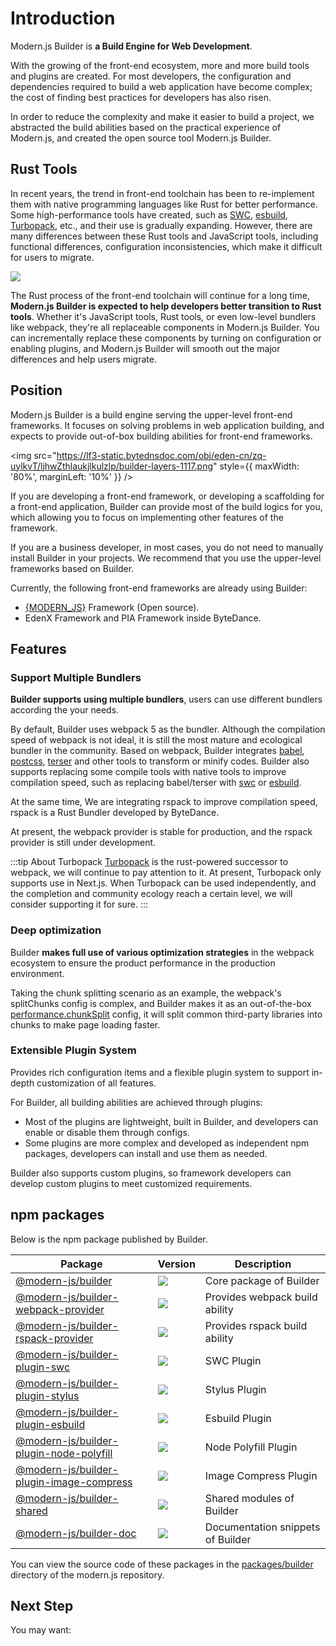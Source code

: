 # Introduction

Modern.js Builder is **a Build Engine for Web Development**.

With the growing of the front-end ecosystem, more and more build tools and plugins are created. For most developers, the configuration and dependencies required to build a web application have become complex; the cost of finding best practices for developers has also risen.

In order to reduce the complexity and make it easier to build a project, we abstracted the build abilities based on the practical experience of Modern.js, and created the open source tool Modern.js Builder.

## Rust Tools

In recent years, the trend in front-end toolchain has been to re-implement them with native programming languages like Rust for better performance. Some high-performance tools have created, such as [SWC](https://swc.rs/), [esbuild](https://github.com/evanw/esbuild), [Turbopack](https://turbo.build/pack), etc., and their use is gradually expanding. However, there are many differences between these Rust tools and JavaScript tools, including functional differences, configuration inconsistencies, which make it difficult for users to migrate.

<img src="https://lf3-static.bytednsdoc.com/obj/eden-cn/zq-uylkvT/ljhwZthlaukjlkulzlp/rust-tools-11175.png" />

The Rust process of the front-end toolchain will continue for a long time, **Modern.js Builder is expected to help developers better transition to Rust tools**. Whether it's JavaScript tools, Rust tools, or even low-level bundlers like webpack, they're all replaceable components in Modern.js Builder. You can incrementally replace these components by turning on configuration or enabling plugins, and Modern.js Builder will smooth out the major differences and help users migrate.

## Position

Modern.js Builder is a build engine serving the upper-level front-end frameworks. It focuses on solving problems in web application building, and expects to provide out-of-box building abilities for front-end frameworks.

<img
  src="https://lf3-static.bytednsdoc.com/obj/eden-cn/zq-uylkvT/ljhwZthlaukjlkulzlp/builder-layers-1117.png"
  style={{ maxWidth: '80%', marginLeft: '10%' }}
/>

If you are developing a front-end framework, or developing a scaffolding for a front-end application, Builder can provide most of the build logics for you, which allowing you to focus on implementing other features of the framework.

If you are a business developer, in most cases, you do not need to manually install Builder in your projects. We recommend that you use the upper-level frameworks based on Builder.

Currently, the following front-end frameworks are already using Builder:

- [{MODERN_JS}](https://github.com/modern-js-dev/modern.js) Framework (Open source).
- EdenX Framework and PIA Framework inside ByteDance.

## Features

### Support Multiple Bundlers

**Builder supports using multiple bundlers**, users can use different bundlers according the your needs.

By default, Builder uses webpack 5 as the bundler. Although the compilation speed of webpack is not ideal, it is still the most mature and ecological bundler in the community. Based on webpack, Builder integrates [babel](https://github.com/babel/babel), [postcss](https://github.com/postcss/postcss), [terser](https://github.com/terser/terser) and other tools to transform or minify codes. Builder also supports replacing some compile tools with native tools to improve compilation speed, such as replacing babel/terser with [swc](https://github.com/swc-project/swc) or [esbuild](https://github.com/evanw/esbuild).

At the same time, We are integrating rspack to improve compilation speed, rspack is a Rust Bundler developed by ByteDance.

At present, the webpack provider is stable for production, and the rspack provider is still under development.

:::tip About Turbopack
[Turbopack](https://turbo.build/pack) is the rust-powered successor to webpack, we will continue to pay attention to it. At present, Turbopack only supports use in Next.js. When Turbopack can be used independently, and the completion and community ecology reach a certain level, we will consider supporting it for sure.
:::

### Deep optimization

Builder **makes full use of various optimization strategies** in the webpack ecosystem to ensure the product performance in the production environment.

Taking the chunk splitting scenario as an example, the webpack's splitChunks config is complex, and Builder makes it as an out-of-the-box [performance.chunkSplit](/en/api/config-performance.html#performance-chunksplit) config, it will split common third-party libraries into chunks to make page loading faster.

### Extensible Plugin System

Provides rich configuration items and a flexible plugin system to support in-depth customization of all features.

For Builder, all building abilities are achieved through plugins:

- Most of the plugins are lightweight, built in Builder, and developers can enable or disable them through configs.
- Some plugins are more complex and developed as independent npm packages, developers can install and use them as needed.

Builder also supports custom plugins, so framework developers can develop custom plugins to meet customized requirements.

## npm packages

Below is the npm package published by Builder.

| Package                                                                                                            | Version                                                                                      | Description                       |
| ------------------------------------------------------------------------------------------------------------------ | -------------------------------------------------------------------------------------------- | --------------------------------- |
| [@modern-js/builder](https://www.npmjs.com/package/@modern-js/builder)                                             | ![](https://img.shields.io/npm/v/@modern-js/builder?style=flat-square)                       | Core package of Builder           |
| [@modern-js/builder-webpack-provider](https://www.npmjs.com/package/@modern-js/builder-webpack-provider)           | ![](https://img.shields.io/npm/v/@modern-js/builder-webpack-provider?style=flat-square)      | Provides webpack build ability    |
| [@modern-js/builder-rspack-provider](https://www.npmjs.com/package/@modern-js/builder-rspack-provider)             | ![](https://img.shields.io/npm/v/@modern-js/builder-rspack-provider?style=flat-square)       | Provides rspack build ability     |
| [@modern-js/builder-plugin-swc](https://www.npmjs.com/package/@modern-js/builder-plugin-swc)                       | ![](https://img.shields.io/npm/v/@modern-js/builder-plugin-swc?style=flat-square)            | SWC Plugin                        |
| [@modern-js/builder-plugin-stylus](https://www.npmjs.com/package/@modern-js/builder-plugin-stylus)                 | ![](https://img.shields.io/npm/v/@modern-js/builder-plugin-stylus?style=flat-square)         | Stylus Plugin                     |
| [@modern-js/builder-plugin-esbuild](https://www.npmjs.com/package/@modern-js/builder-plugin-esbuild)               | ![](https://img.shields.io/npm/v/@modern-js/builder-plugin-esbuild?style=flat-square)        | Esbuild Plugin                    |
| [@modern-js/builder-plugin-node-polyfill](https://www.npmjs.com/package/@modern-js/builder-plugin-node-polyfill)   | ![](https://img.shields.io/npm/v/@modern-js/builder-plugin-node-polyfill?style=flat-square)  | Node Polyfill Plugin              |
| [@modern-js/builder-plugin-image-compress](https://www.npmjs.com/package/@modern-js/builder-plugin-image-compress) | ![](https://img.shields.io/npm/v/@modern-js/builder-plugin-image-compress?style=flat-square) | Image Compress Plugin             |
| [@modern-js/builder-shared](https://www.npmjs.com/package/@modern-js/builder-shared)                               | ![](https://img.shields.io/npm/v/@modern-js/builder-shared?style=flat-square)                | Shared modules of Builder         |
| [@modern-js/builder-doc](https://www.npmjs.com/package/@modern-js/builder-doc)                                     | ![](https://img.shields.io/npm/v/@modern-js/builder-doc?style=flat-square)                   | Documentation snippets of Builder |

You can view the source code of these packages in the [packages/builder](https://github.com/modern-js-dev/modern.js/tree/main/packages/builder/) directory of the modern.js repository.

## Next Step

You may want:


<NextSteps>
  <Step
    href="/guide/quick-start.html"
    title="Quick Start"
    description="Learn how to use Builder"
  />
  <Step
    href="/guide/features.html"
    title="All Features"
    description="Learn all features of Builder"
  />
  <Step
    href="/api/index.html"
    title="API Reference"
    description="View detailed API documentation"
  />
</NextSteps>
